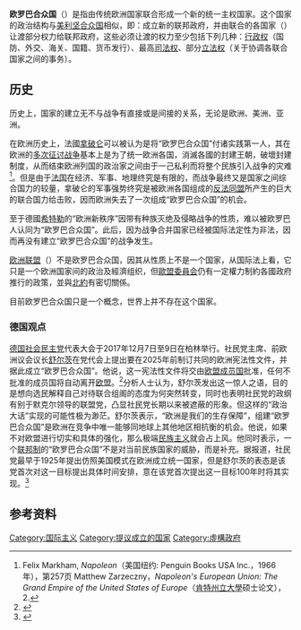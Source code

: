 {{Original research|表格}}
{{Double image|right|European Union (orthographic projection).svg|150|Council of Europe (orthographic projection).svg|150|[[欧洲联盟|欧洲联盟]]|[[欧洲委员会|欧洲委员会]]}}
{{multiple image
| perrow = 2/2
| align = right
| image1 = Europe (orthographic projection).svg
| width1 = 150
| alt1 = 
| caption1 = [[欧洲大陆|欧洲大陆]]
| image2 = CIS (orthographic projection).svg
| width2 = 150
| alt2 = 
| caption2 = [[独联体|独联体]]
| image3 = Map of the Schengen Area.svg
| width3 = 150
| alt3 = 
| caption3 = [[申根区|申根区]]
{{legend|#003399|申根区}}
{{legend|#ffa500|有义务加入该地区的欧盟成员国}}
{{legend|#27a4bb|边境开放的国家}}
| image4 = European Economic Area.svg
| width4 = 150
| alt4 = 
| caption4 = [[欧洲经济区|欧洲经济区]]
{{legend|#003399|欧洲联盟（不含[[克罗地亚|克罗地亚]]）}}
{{legend|#276d3a|冰岛、挪威（不含[[斯瓦尔巴德群岛|斯瓦尔巴德群岛]]）和[[列支敦士登|列支敦士登]]}}
| footer = 
}}
'''欧罗巴合众国'''（{{Lang-en|United States of Europe}}）是指由传统欧洲国家联合形成一个新的统一主权国家。这个国家的政治结构与[[美利坚合众国|美利坚合众国]]相似，即：成立新的联邦政府，并由联合的各国家（{{Lang|en|State}}）让渡部分权力给联邦政府，这些必须让渡的权力至少包括下列几种：[[行政机关|行政权]]（国防、外交、海关、国籍、货币发行）、最高[[司法权|司法权]]、部分[[立法权|立法权]]（关于协调各联合国家之间的事务）。

== 历史 ==
历史上，国家的建立无不与战争有直接或是间接的关系，无论是欧洲、美洲、亚洲。

在欧洲历史上，法國[[拿破仑|拿破仑]]可以被认为是将“欧罗巴合众国”付诸实践第一人，其在欧洲的[[拿破仑战争|多次征讨战争]]基本上是为了统一欧洲各国，消滅各國的封建王朝，破壞封建制度，从而结束欧洲列国的政治家之间由于一己私利而将整个民族引入战争的灾难<ref>Felix Markham, ''Napoleon''（美国纽约: Penguin Books USA Inc.，1966年），第257页 Matthew Zarzeczny，''Napoleon's European Union: The Grand Empire of the United States of Europe''（[[肯特州立大學|肯特州立大學]]硕士论文），2.</ref>。但是由于[[法国|法国]]在经济、军事、地理终究是有限的，而战争最终又是国家之间综合国力的较量，拿破仑的军事强势终究是被欧洲各国组成的[[反法同盟|反法同盟]]所产生的巨大的联合国力给击败，因而欧洲失去了一次组成“欧罗巴合众国”的机会。

至于德國[[希特勒|希特勒]]的“欧洲新秩序”因带有种族灭绝及侵略战争的性质，难以被欧罗巴人认同为“欧罗巴合众国”。此后，因为战争合并国家已经被国际法定性为非法，因而再没有建立“欧罗巴合众国”的战争发生。

[[欧洲联盟|欧洲联盟]]（''{{Lang|en|European Union}}''）不是欧罗巴合众国，因其从性质上不是一个国家，从国际法上看，它只是一个欧洲国家间的政治及經濟组织，但[[欧洲联盟委员会|歐盟委員会]]仍有一定權力制約各國政府推行的政策，並與[[北約|北約]]有密切關係。

目前欧罗巴合众国只是一个概念，世界上并不存在这个国家。

===德国观点===
[[德国社会民主党|德国社会民主党]]代表大会于2017年12月7日至9日在柏林举行。社民党主席、前欧洲议会议长[[馬丁·舒爾茨|舒尔茨]]在党代会上提出要在2025年前制订共同的欧洲宪法性文件，并据此成立“欧罗巴合众国”。他说，这一宪法性文件将交由[[欧洲联盟成员国|欧盟成员国]]批准，任何不批准的成员国将自动离开[[欧洲联盟|欧盟]]。<ref>{{Cite web|title=德社民党主席舒尔茨提“欧罗巴合众国”卖什么药?|url=http://news.sina.com.cn/o/2017-12-10/doc-ifypnqvn2539915.shtml|accessdate=2021-03-25|date=2017-12-10|last=新华网|work=news.sina.com.cn|archive-date=2019-06-08|archive-url=https://web.archive.org/web/20190608152632/http://news.sina.com.cn/o/2017-12-10/doc-ifypnqvn2539915.shtml|dead-url=no}}</ref>分析人士认为，舒尔茨发出这一惊人之语，目的是想向选民解释自己对待联合组阁的态度为何突然转变，同时也表明社民党的政纲有别于默克尔领导的联盟党，凸显社民党长期以来被遮蔽的形象。但这样的“政治大话”实现的可能性极为渺茫。舒尔茨表示，“欧洲是我们的生存保障”，组建“欧罗巴合众国”是欧洲在竞争中唯一能够同地球上其他地区相抗衡的机会。他说，如果不对欧盟进行切实和具体的强化，那么极端[[民族主义|民族主义]]就会占上风。他同时表示，一个[[联邦制|联邦制]]的“欧罗巴合众国”不是对当前民族国家的威胁，而是补充。据报道，社民党最早于1925年提出仿照美国模式在欧洲成立统一国家，但是舒尔茨的表态是该党首次对这一目标提出具体时间安排，意在该党首次提出这一目标100年时将其实现。<ref>{{Cite web|title=德社民党主席建议2025年前成立“欧罗巴合众国”|url=http://news.sina.com.cn/w/2017-12-07/doc-ifypnyqi1721639.shtml|accessdate=2021-03-25|date=2017-12-07|last=袁帅|work=news.sina.com.cn|archive-date=2019-06-09|archive-url=https://web.archive.org/web/20190609132004/http://news.sina.com.cn/w/2017-12-07/doc-ifypnyqi1721639.shtml|dead-url=no}}</ref>　　

== 参考资料 ==
<references />

{{世界主义和世界政府专题|state=collapsed}}

[[Category:国际主义|Category:国际主义]]
[[Category:提议成立的国家|Category:提议成立的国家]]
[[Category:虛構政府|Category:虛構政府]]